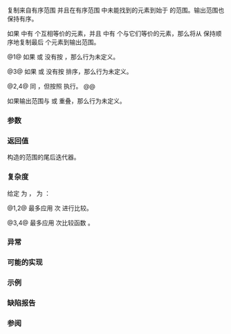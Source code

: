 {{cpp/title|set_difference}}
{{cpp/algorithm/navbar}}
{{dcl begin}}
{{dcl header|algorithm}}
{{dcla|num=1|notes={{mark constexpr since c++20}}|
template&lt; class InputIt1, class InputIt2, class OutputIt &gt;
OutputIt set_difference( InputIt1 first1, InputIt1 last1,
                         InputIt2 first2, InputIt2 last2,
                         OutputIt d_first );
}}
{{dcl|num=2|since=c++17|
template&lt; class ExecutionPolicy,
          class ForwardIt1, class ForwardIt2, class ForwardIt3 &gt;
ForwardIt3 set_difference( ExecutionPolicy&amp;&amp; policy,
                           ForwardIt1 first1, ForwardIt1 last1,
                           ForwardIt2 first2, ForwardIt2 last2,
                           ForwardIt3 d_first );
}}
{{dcla|num=3|notes={{mark constexpr since c++20}}|
template&lt; class InputIt1, class InputIt2,
          class OutputIt, class Compare &gt;
OutputIt set_difference( InputIt1 first1, InputIt1 last1,
                         InputIt2 first2, InputIt2 last2,
                         OutputIt d_first, Compare comp );
}}
{{dcl|num=4|since=c++17|
template&lt; class ExecutionPolicy,
          class ForwardIt1, class ForwardIt2,
          class ForwardIt3, class Compare &gt;
ForwardIt3 set_difference( ExecutionPolicy&amp;&amp; policy,
                           ForwardIt1 first1, ForwardIt1 last1,
                           ForwardIt2 first2, ForwardIt2 last2,
                           ForwardIt3 d_first, Compare comp );
}}
{{dcl end}}

复制来自有序范围 {{range|first1|last1}} 并且在有序范围 {{range|first2|last2}} 中未能找到的元素到始于 {{c|d_first}} 的范围。输出范围也保持有序。

如果 {{range|first1|last1}} 中有 {{c|m}} 个互相等价的元素，并且 {{range|first2|last2}} 中有 {{c|n}} 个与它们等价的元素，那么将从 {{range|first1|last1}} 保持顺序地复制最后 {{c|std::max(m - n, 0)}} 个元素到输出范围。

@1@ 如果 {{range|first1|last1}} 或 {{range|first2|last2}} 没有按 {{rev inl|until=c++20|{{c/core|operator&lt;}}}}{{rev inl|since=c++20|{{c|std::less{}&lt;!----&gt;}}}} {{rlp|/#要求|排序}}，那么行为未定义。

@3@ 如果 {{range|first1|last1}} 或 {{range|first2|last2}} 没有按 {{c|comp}} 排序，那么行为未定义。

@2,4@ 同 {{v|1,3}}，但按照 {{c|policy}} 执行。
@@ {{cpp/algorithm/parallel overload precondition|plural=yes}}

如果输出范围与 {{range|first1|last1}} 或 {{range|first2|last2}} 重叠，那么行为未定义。

===参数===
{{par begin}}
{{par range|first1|last1|要检验的|range=第一个输入的有序}}
{{par range|first2|last2|要搜索的|range=第二个输入的有序}}
{{par|d_first|输出范围的起始}}
{{par exec pol}}
{{par cmp ord|comp|p1=InputIt1|p2=InputIt2}} 
{{par hreq}}
{{par req named|InputIt1, InputIt2|InputIterator}}
{{par req named|OutputIt|OutputIterator}}
{{par req named|ForwardIt1, ForwardIt2, ForwardIt3|ForwardIterator}}
{{par req named|Compare|Compare}}
{{par end}}

===返回值===
构造的范围的尾后迭代器。

===复杂度===
给定 {{mathjax-or|\(\scriptsize N_1\)|N{{su|b=1}}}} 为 {{c|std::distance(first1, last1)}}，{{mathjax-or|\(\scriptsize N_2\)|N{{su|b=2}}}} 为 {{c|std::distance(first2, last2)}}：

@1,2@ 最多应用 {{mathjax-or|\(\scriptsize 2 \cdot (N_1+N_2)-1\)|2⋅(N{{su|b=1}}+N{{su|b=2}})-1}} 次 {{rev inl|until=c++20|{{c/core|operator&lt;}}}}{{rev inl|since=c++20|{{c|std::less{}&lt;!----&gt;}}}} 进行比较。

@3,4@ 最多应用 {{mathjax-or|\(\scriptsize 2 \cdot (N_1+N_2)-1\)|2⋅(N{{su|b=1}}+N{{su|b=2}})-1}} 次比较函数 {{c|comp}}。

===异常===
{{cpp/algorithm/parallel exceptions reporting behavior|singular=no}}

===可能的实现===
{{eq impl
|title1=set_difference (1)|ver1=1|1=
template&lt;class InputIt1, class InputIt2, class OutputIt&gt;
OutputIt set_difference(InputIt1 first1, InputIt1 last1,
                        InputIt2 first2, InputIt2 last2, OutputIt d_first)
{
    while (first1 != last1)
    {
        if (first2 == last2)
            return std::copy(first1, last1, d_first);
        
        if (*first1 &lt; *first2)
            *d_first++ = *first1++;
        else
        {
            if (! (*first2 &lt; *first1))
                ++first1;
            ++first2;
        }
    }
    return d_first;
}
|title2=set_difference (3)|ver2=3|2=
template&lt;class InputIt1, class InputIt2, class OutputIt, class Compare&gt;
OutputIt set_difference(InputIt1 first1, InputIt1 last1,
                        InputIt2 first2, InputIt2 last2, OutputIt d_first, Compare comp)
{
    while (first1 != last1)
    {
        if (first2 == last2)
            return std::copy(first1, last1, d_first);
        
        if (comp(*first1, *first2))
            *d_first++ = *first1++;
        else
        {
            if (!comp(*first2, *first1))
                ++first1;
            ++first2;
        }
    }
    return d_first;
}
}}

===示例===
{{example
|code=
#include &lt;algorithm&gt;
#include &lt;iostream&gt;
#include &lt;iterator&gt;
#include &lt;vector&gt;

template&lt;typename T&gt;
std::ostream&amp; operator&lt;&lt;(std::ostream&amp; os, const std::vector&lt;T&gt;&amp; v)
{
    os &lt;&lt; '{';
    for (auto n{v.size()}; const auto&amp; e : v)
        os &lt;&lt; e &lt;&lt; (--n ? ", " : "");
    return os &lt;&lt; '}';
}

struct Order // 拥有某些有趣数据的类
{
    int order_id{};
    
    friend std::ostream&amp; operator&lt;&lt;(std::ostream&amp; os, const Order&amp; ord)
    {
        return os &lt;&lt; ord.order_id;
    }
};

int main()
{
    const std::vector&lt;int&gt; v1{1, 2, 5, 5, 5, 9};
    const std::vector&lt;int&gt; v2{2, 5, 7};
    std::vector&lt;int&gt; diff;
    
    std::set_difference(v1.begin(), v1.end(), v2.begin(), v2.end(),
                        std::inserter(diff, diff.begin()));
    
    std::cout &lt;&lt; v1 &lt;&lt; " ∖ " &lt;&lt; v2 &lt;&lt; " == " &lt;&lt; diff &lt;&lt; "\n\n";
    
    // 我们想知道新订单和旧订单相比“砍掉了”哪些：
    std::vector&lt;Order&gt; old_orders{&lt;!----&gt;{1}, {2}, {5}, {9}&lt;!----&gt;};
    std::vector&lt;Order&gt; new_orders{&lt;!----&gt;{2}, {5}, {7}&lt;!----&gt;};
    std::vector&lt;Order&gt; cut_orders;
    
    std::set_difference(old_orders.begin(), old_orders.end(),
                        new_orders.begin(), new_orders.end(),
                        std::back_inserter(cut_orders),
                        [](auto&amp; a, auto&amp; b) { return a.order_id &lt; b.order_id; });
    
    std::cout &lt;&lt; "旧订单：    " &lt;&lt; old_orders &lt;&lt; '\n'
              &lt;&lt; "新订单：    " &lt;&lt; new_orders &lt;&lt; '\n'
              &lt;&lt; "砍掉的订单：" &lt;&lt; cut_orders &lt;&lt; '\n';
}
|output=
{1, 2, 5, 5, 5, 9} ∖ {2, 5, 7} == {1, 5, 5, 9}

旧订单：    {1, 2, 5, 9} 
新订单：    {2, 5, 7} 
砍掉的订单：{1, 9} 
}}

===缺陷报告===
{{dr list begin}}
{{dr list item|wg=lwg|dr=291|std=C++98|before=未指定如何处理输入范围中等价的值|after=已指定处理方法}}
{{dr list end}}

===参阅===
{{dsc begin}}
{{dsc inc|cpp/algorithm/dsc includes}}
{{dsc inc|cpp/algorithm/dsc set_symmetric_difference}}
{{dsc inc|cpp/algorithm/ranges/dsc set_difference}}
{{dsc end}}

{{langlinks|de|en|es|fr|it|ja|pt|ru}}